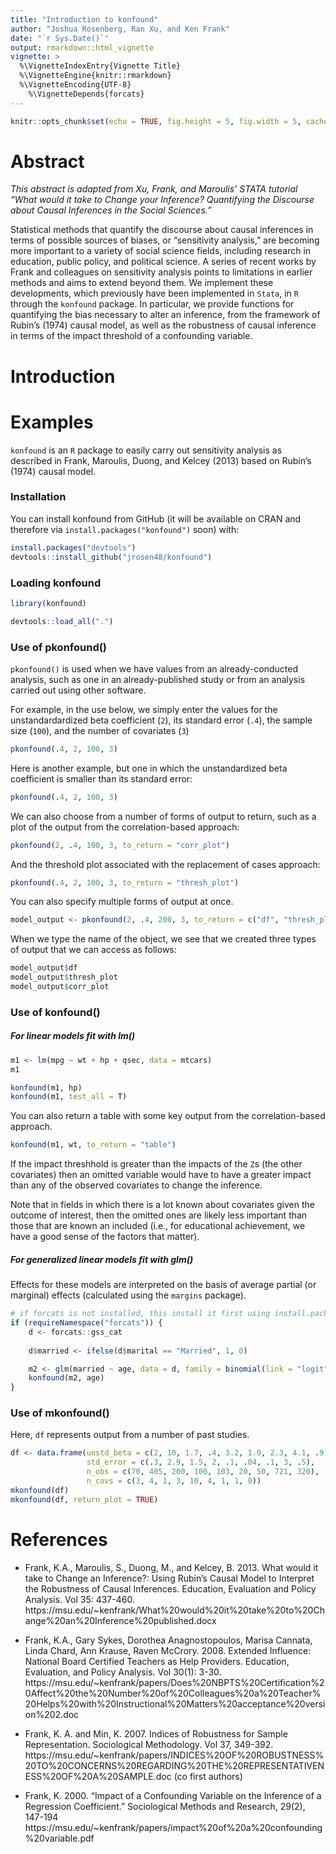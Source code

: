```yaml
---
title: "Introduction to konfound"
author: "Joshua Rosenberg, Ran Xu, and Ken Frank"
date: "`r Sys.Date()`"
output: rmarkdown::html_vignette
vignette: >
  %\VignetteIndexEntry{Vignette Title}
  %\VignetteEngine{knitr::rmarkdown}
  %\VignetteEncoding{UTF-8}
    %\VignetteDepends{forcats}
---
```


```r
knitr::opts_chunk$set(echo = TRUE, fig.height = 5, fig.width = 5, cache = FALSE)
```

# Abstract

*This abstract is adapted from Xu, Frank, and Maroulis' STATA tutorial "What would it take to Change your Inference? Quantifying the Discourse about Causal Inferences in the Social Sciences."*

Statistical methods that quantify the discourse about causal inferences in terms of possible sources of biases, or “sensitivity analysis,” are becoming more important to a variety of social science fields, including research in education, public policy, and political science.  A series of recent works by Frank and colleagues on sensitivity analysis points to limitations in earlier methods and aims to extend beyond them. We implement these developments, which previously have been implemented in `Stata`, in `R` through the `konfound` package. In particular, we provide functions for quantifying the bias necessary to alter an inference, from the framework of Rubin's (1974) causal model, as well as the robustness of causal inference in terms of the impact threshold of a confounding variable.

# Introduction

# Examples

`konfound` is an `R` package to easily carry out sensitivity analysis as described in Frank, Maroulis, Duong, and Kelcey (2013) based on Rubin's (1974) causal model.

### Installation

You can install konfound from GitHub (it will be available on CRAN and therefore via `install.packages("konfound")` soon) with:

```r
install.packages("devtools")
devtools::install_github("jrosen48/konfound")
```

### Loading konfound

```r
library(konfound)
```

```r
devtools::load_all(".")
```

### Use of pkonfound()

`pkonfound()` is used when we have values from an already-conducted analysis, such as one in an already-published study or from an analysis carried out using other software.

For example, in the use below, we simply enter the values for the unstandardardized beta coefficient (`2`), its standard error (`.4`), the sample size (`100`), and the number of covariates (`3`)

```r
pkonfound(.4, 2, 100, 3)
```

Here is another example, but one in which the unstandardized beta coefficient is smaller than its standard error:

```r
pkonfound(.4, 2, 100, 3)
```

We can also choose from a number of forms of output to return, such as a plot of the output from the correlation-based approach:

```r
pkonfound(2, .4, 100, 3, to_return = "corr_plot")
```

And the threshold plot associated with the replacement of cases approach:

```r
pkonfound(.4, 2, 100, 3, to_return = "thresh_plot")
```

You can also specify multiple forms of output at once. 

```r
model_output <- pkonfound(2, .4, 200, 3, to_return = c("df", "thresh_plot", "corr_plot"))
```

When we type the name of the object, we see that we created three types of output that we can access as follows:

```r
model_output$df
model_output$thresh_plot
model_output$corr_plot
```

### Use of konfound()

##### For linear models fit with lm()

```r
m1 <- lm(mpg ~ wt + hp + qsec, data = mtcars)
m1

konfound(m1, hp)
konfound(m1, test_all = T)
```

You can also return a table with some key output from the correlation-based approach.

```r
konfound(m1, wt, to_return = "table")
```

If the impact threshhold is greater than the impacts of the `Z`s (the other covariates) then an omitted variable would have to have a greater impact than any of the observed covariates to change the inference. 

Note that in fields in which there is a lot known about covariates given the outcome of interest, then the omitted ones are likely less important than those that are known an included (i.e., for educational achievement, we have a good sense of the factors that matter).

##### For generalized linear models fit with glm()

Effects for these models are interpreted on the basis of average partial (or marginal) effects (calculated using the `margins` package).

```r
# if forcats is not installed, this install it first using install.packages("forcats") for this to run
if (requireNamespace("forcats")) {
    d <- forcats::gss_cat
    
    d$married <- ifelse(d$marital == "Married", 1, 0)

    m2 <- glm(married ~ age, data = d, family = binomial(link = "logit"))
    konfound(m2, age)
}
```

### Use of mkonfound()

Here, `df` represents output from a number of past studies. 

```r
df <- data.frame(unstd_beta = c(2, 10, 1.7, .4, 3.2, 1.0, 2.3, 4.1, .9),
                 std_error = c(.3, 2.9, 1.5, 2, .1, .04, .1, 3, .5),
                 n_obs = c(70, 405, 200, 100, 103, 20, 50, 721, 320),
                 n_covs = c(3, 4, 1, 3, 10, 4, 1, 1, 0))
mkonfound(df)
mkonfound(df, return_plot = TRUE)
```

# References

* Frank, K.A., Maroulis, S., Duong, M., and Kelcey, B. 2013. What would it take to Change an Inference?: Using Rubin’s Causal Model to Interpret the Robustness of Causal Inferences. Education, Evaluation and Policy Analysis.  Vol 35: 437-460. https://msu.edu/~kenfrank/What%20would%20it%20take%20to%20Change%20an%20Inference%20published.docx

* Frank, K.A., Gary Sykes, Dorothea Anagnostopoulos, Marisa Cannata, Linda Chard, Ann Krause, Raven McCrory. 2008. Extended Influence: National Board Certified Teachers as Help Providers. Education, Evaluation, and Policy Analysis. Vol 30(1): 3-30. https://msu.edu/~kenfrank/papers/Does%20NBPTS%20Certification%20Affect%20the%20Number%20of%20Colleagues%20a%20Teacher%20Helps%20with%20Instructional%20Matters%20acceptance%20version%202.doc

* Frank, K. A. and Min, K. 2007. Indices of Robustness for Sample Representation. Sociological Methodology. Vol 37, 349-392. https://msu.edu/~kenfrank/papers/INDICES%20OF%20ROBUSTNESS%20TO%20CONCERNS%20REGARDING%20THE%20REPRESENTATIVENESS%20OF%20A%20SAMPLE.doc (co first authors)

* Frank, K. 2000. "Impact of a Confounding Variable on the Inference of a Regression Coefficient." Sociological Methods and Research, 29(2), 147-194 https://msu.edu/~kenfrank/papers/impact%20of%20a%20confounding%20variable.pdf